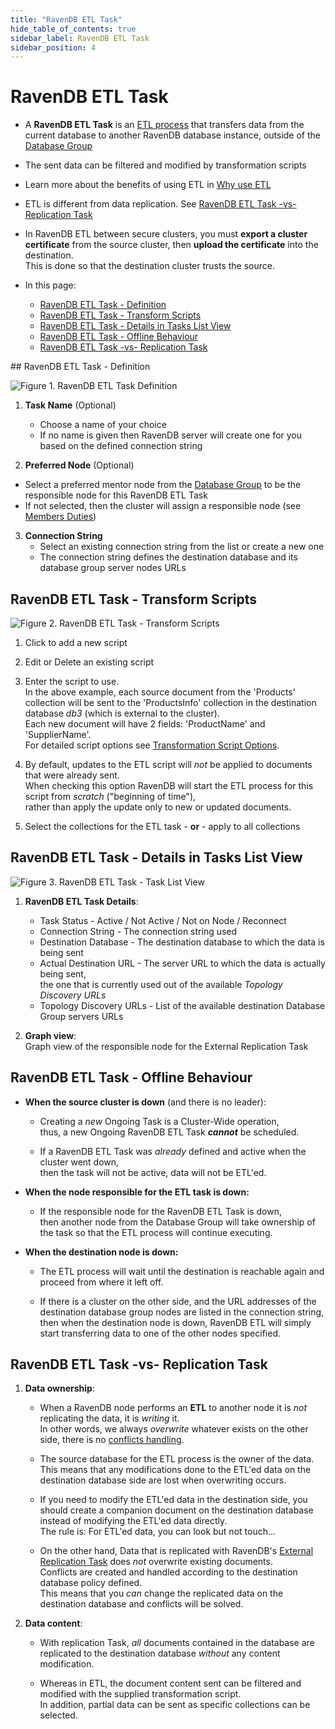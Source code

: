 ```yaml
---
title: "RavenDB ETL Task"
hide_table_of_contents: true
sidebar_label: RavenDB ETL Task
sidebar_position: 4
---
```



# RavenDB ETL Task
<Admonition type="note" title="Note">

* A **RavenDB ETL Task** is an [ETL process](../../../../server/ongoing-tasks/etl/basics.mdx#basics) 
  that transfers data from the current database to another RavenDB database instance, 
  outside of the [Database Group](../../../../studio/database/settings/manage-database-group.mdx)  

* The sent data can be filtered and modified by transformation scripts  

* Learn more about the benefits of using ETL in [Why use ETL](../../../../server/ongoing-tasks/etl/basics.mdx#why-use-etl)  

* ETL is different from data replication. See [RavenDB ETL Task -vs- Replication Task](../../../../studio/database/tasks/ongoing-tasks/ravendb-etl-task.mdx#ravendb-etl-task--vs--replication-task)  

* In RavenDB ETL between secure clusters, you must **export a cluster certificate** from the source cluster, then **upload the certificate** into the destination.  
  This is done so that the destination cluster trusts the source.  

* In this page:  
  * [RavenDB ETL Task - Definition](../../../../studio/database/tasks/ongoing-tasks/ravendb-etl-task.mdx#ravendb-etl-task---definition)  
  * [RavenDB ETL Task - Transform Scripts](../../../../studio/database/tasks/ongoing-tasks/ravendb-etl-task.mdx#ravendb-etl-task---transform-scripts)  
  * [RavenDB ETL Task - Details in Tasks List View](../../../../studio/database/tasks/ongoing-tasks/ravendb-etl-task.mdx#ravendb-etl-task---details-in-tasks-list-view)  
  * [RavenDB ETL Task - Offline Behaviour](../../../../studio/database/tasks/ongoing-tasks/ravendb-etl-task.mdx#ravendb-etl-task---offline-behaviour)  
  * [RavenDB ETL Task -vs- Replication Task](../../../../studio/database/tasks/ongoing-tasks/ravendb-etl-task.mdx#ravendb-etl-task--vs--replication-task)  
</Admonition>
## RavenDB ETL Task - Definition

![Figure 1. RavenDB ETL Task Definition](./assets/ravendb-etl-task-1.png)

1. **Task Name** (Optional)  
   * Choose a name of your choice  
   * If no name is given then RavenDB server will create one for you based on the defined connection string  

2. **Preferred Node** (Optional)  
  * Select a preferred mentor node from the [Database Group](../../../../studio/database/settings/manage-database-group.mdx) to be the responsible node for this RavenDB ETL Task  
  * If not selected, then the cluster will assign a responsible node (see [Members Duties](../../../../studio/database/settings/manage-database-group.mdx#database-group-topology---members-duties))  

3. **Connection String**  
   * Select an existing connection string from the list or create a new one  
   * The connection string defines the destination database and its database group server nodes URLs  


## RavenDB ETL Task - Transform Scripts

![Figure 2. RavenDB ETL Task - Transform Scripts](./assets/ravendb-etl-task-2.png)

1. Click to add a new script  

2. Edit or Delete an existing script  

3. Enter the script to use.  
   In the above example, each source document from the 'Products' collection will be sent to the 'ProductsInfo' collection in the destination database *db3* 
   (which is external to the cluster).  
   Each new document will have 2 fields: 'ProductName' and 'SupplierName'.  
   For detailed script options see [Transformation Script Options](../../../../server/ongoing-tasks/etl/raven.mdx#transformation-script-options).  

4. By default, updates to the ETL script will _not_ be applied to documents that were already sent.  
   When checking this option RavenDB will start the ETL process for this script from _scratch_ ("beginning of time"),  
   rather than apply the update only to new or updated documents.  

5. Select the collections for the ETL task - **or** - apply to all collections  


## RavenDB ETL Task - Details in Tasks List View

![Figure 3. RavenDB ETL Task - Task List View](./assets/ravendb-etl-task-3.png)

1. **RavenDB ETL Task Details**:
   *  Task Status - Active / Not Active / Not on Node / Reconnect  
   *  Connection String - The connection string used  
   *  Destination Database - The destination database to which the data is being sent  
   *  Actual Destination URL - The server URL to which the data is actually being sent,  
      the one that is currently used out of the available _Topology Discovery URLs_  
   *  Topology Discovery URLs - List of the available destination Database Group servers URLs  

2. **Graph view**:  
   Graph view of the responsible node for the External Replication Task  


## RavenDB ETL Task - Offline Behaviour

* **When the source cluster is down** (and there is no leader):  

  * Creating a _new_ Ongoing Task is a Cluster-Wide operation,  
    thus, a new Ongoing RavenDB ETL Task ***cannot*** be scheduled.  

  * If a RavenDB ETL Task was _already_ defined and active when the cluster went down,  
    then the task will not be active, data will not be ETL'ed.  

* **When the node responsible for the ETL task is down:**  

  * If the responsible node for the RavenDB ETL Task is down,  
    then another node from the Database Group will take ownership of the task so that the ETL process will continue executing.  

* **When the destination node is down:**  

  * The ETL process will wait until the destination is reachable again and proceed from where it left off.  

  * If there is a cluster on the other side, and the URL addresses of the destination database group nodes are listed in the connection string, 
    then when the destination node is down, RavenDB ETL will simply start transferring data to one of the other nodes specified.  


## RavenDB ETL Task -vs- Replication Task

1. **Data ownership**:  

    * When a RavenDB node performs an **ETL** to another node it is _not_ replicating the data, it is _writing_ it.  
      In other words, we always _overwrite_ whatever exists on the other side, there is no [conflicts handling](../../../../studio/database/settings/conflict-resolution.mdx).  

    * The source database for the ETL process is the owner of the data.  
      This means that any modifications done to the ETL'ed data on the destination database side are lost when overwriting occurs.  

    * If you need to modify the ETL'ed data in the destination side, you should create a companion document on the destination database instead of modifying the ETL'ed data directly.  
      The rule is: For ETL'ed data, you can look but not touch...  

    * On the other hand, Data that is replicated with RavenDB's [External Replication Task](../../../../studio/database/tasks/ongoing-tasks/external-replication-task.mdx) does _not_ overwrite existing documents.  
      Conflicts are created and handled according to the destination database policy defined.  
      This means that you _can_ change the replicated data on the destination database and conflicts will be solved.  

2. **Data content**:  

    * With replication Task, _all_ documents contained in the database are replicated to the destination database _without_ any content modification.  

    * Whereas in ETL, the document content sent can be filtered and modified with the supplied transformation script.  
      In addition, partial data can be sent as specific collections can be selected.  


